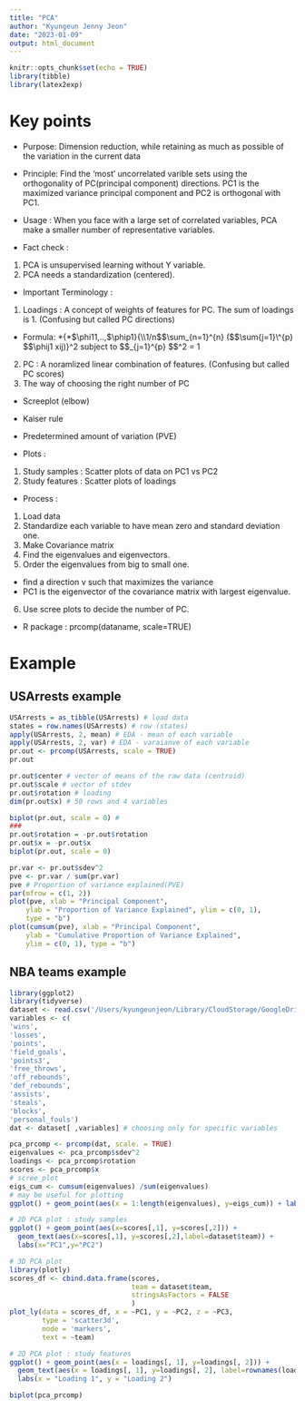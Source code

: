 ```yaml
---
title: "PCA"
author: "Kyungeun Jenny Jeon"
date: "2023-01-09"
output: html_document
---
```


```r
knitr::opts_chunk$set(echo = TRUE)
library(tibble)
library(latex2exp)
```

# Key points

-   Purpose: Dimension reduction, while retaining as much as possible of the variation in the current data

-   Principle: Find the 'most' uncorrelated varible sets using the orthogonality of PC(principal component) directions. PC1 is the maximized variance principal component and PC2 is orthogonal with PC1.

-   Usage : When you face with a large set of correlated variables, PCA make a smaller number of representative variables.

-   Fact check :

1)  PCA is unsupervised learning without Y variable.
2)  PCA needs a standardization (centered).

-   Important Terminology :

1)  Loadings : A concept of weights of features for PC. The sum of loadings is 1. (Confusing but called PC directions)

-   Formula: \maximize\*{\*\$\\phi11,..,\$\\phip1}{\\\\1/n\$\$\\sum\_{n=1}\^{n} (\$\$\\sum{j=1}\\\^{p} \$\$\\phij1 xij)}\^2 subject to \$\$\sum\_{j=1}\^{p} \$\$\phij1\^2 = 1

2)  PC : A noramlized linear combination of features. (Confusing but called PC scores)
3)  The way of choosing the right number of PC

-   Screeplot (elbow)

-   Kaiser rule

-   Predetermined amount of variation (PVE) 
\frac{$\lambda_{1} + ... + $\lambda_{l}}{$\sum_{i=1}^{d}($\lambda_{i})}


-   Plots :

1)  Study samples : Scatter plots of data on PC1 vs PC2
2)  Study features : Scatter plots of loadings

-   Process :

1)  Load data
2)  Standardize each variable to have mean zero and standard deviation one.
3)  Make Covariance matrix
4)  Find the eigenvalues and eigenvectors.
5)  Order the eigenvalues from big to small one.

-   find a direction v such that maximizes the variance
-   PC1 is the eigenvector of the covariance matrix with largest eigenvalue.

6)  Use scree plots to decide the number of PC.

-   R package : prcomp(dataname, scale=TRUE)

# Example

## USArrests example

```r
USArrests = as_tibble(USArrests) # load data
states = row.names(USArrests) # row (states)
apply(USArrests, 2, mean) # EDA - mean of each variable
apply(USArrests, 2, var) # EDA - varaianve of each variable
pr.out <- prcomp(USArrests, scale = TRUE)
pr.out
```

```r
pr.out$center # vector of means of the raw data (centroid)
pr.out$scale # vector of stdev
pr.out$rotation # loading
dim(pr.out$x) # 50 rows and 4 variables
```

```r
biplot(pr.out, scale = 0) # 
###
pr.out$rotation = -pr.out$rotation
pr.out$x = -pr.out$x
biplot(pr.out, scale = 0)
```

```r
pr.var <- pr.out$sdev^2
pve <- pr.var / sum(pr.var)
pve # Proportion of variance explained(PVE)
par(mfrow = c(1, 2))
plot(pve, xlab = "Principal Component",
    ylab = "Proportion of Variance Explained", ylim = c(0, 1),
    type = "b")
plot(cumsum(pve), xlab = "Principal Component",
    ylab = "Cumulative Proportion of Variance Explained",
    ylim = c(0, 1), type = "b")
```

## NBA teams example

```r
library(ggplot2)
library(tidyverse)
dataset <- read.csv('/Users/kyungeunjeon/Library/CloudStorage/GoogleDrive-kyungeun.jeon.jenny@gmail.com/My Drive/2022_Fall/STA521/lab/nba-teams-2017.csv')
variables <- c(
'wins',
'losses',
'points',
'field_goals',
'points3',
'free_throws',
'off_rebounds',
'def_rebounds',
'assists',
'steals',
'blocks',
'personal_fouls')
dat <- dataset[ ,variables] # choosing only for specific variables
```

```r
pca_prcomp <- prcomp(dat, scale. = TRUE)
eigenvalues <- pca_prcomp$sdev^2
loadings <- pca_prcomp$rotation
scores <- pca_prcomp$x
# scree_plot
eigs_cum <- cumsum(eigenvalues) /sum(eigenvalues)
# may be useful for plotting
ggplot() + geom_point(aes(x = 1:length(eigenvalues), y=eigs_cum)) + labs(x = "first PCs", y = "fraction of total variance explained")
```

```r
# 2D PCA plot : study samples
ggplot() + geom_point(aes(x=scores[,1], y=scores[,2])) + 
  geom_text(aes(x=scores[,1], y=scores[,2],label=dataset$team)) +
  labs(x="PC1",y="PC2")
```

```r
# 3D PCA plot
library(plotly)
scores_df <- cbind.data.frame(scores,
                              team = dataset$team,
                              stringsAsFactors = FALSE
                              )
plot_ly(data = scores_df, x = ~PC1, y = ~PC2, z = ~PC3,
        type = 'scatter3d',
        mode = 'markers',
        text = ~team)
```

```r
# 2D PCA plot : study features
ggplot() + geom_point(aes(x = loadings[, 1], y=loadings[, 2])) +
  geom_text(aes(x = loadings[, 1], y=loadings[, 2], label=rownames(loadings))) +
  labs(x = "Loading 1", y = "Loading 2")
```

```r
biplot(pca_prcomp)
```
